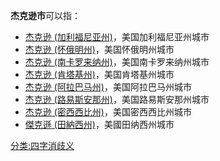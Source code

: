 '''杰克逊市'''可以指：
*[[杰克逊_(加利福尼亚州)|杰克逊 (加利福尼亚州)]]，美国加利福尼亚州城市
*[[杰克逊_(怀俄明州)|杰克逊 (怀俄明州)]]，美国怀俄明州城市
*[[杰克逊_(南卡罗来纳州)|杰克逊 (南卡罗来纳州)]]，美国南卡罗来纳州城市
*[[杰克逊_(肯塔基州)|杰克逊 (肯塔基州)]]，美国肯塔基州城市
*[[杰克逊_(阿拉巴马州)|杰克逊 (阿拉巴马州)]]，美国阿拉巴马州城市
*[[杰克逊_(路易斯安那州)|杰克逊 (路易斯安那州)]]，美国路易斯安那州城市
*[[杰克逊_(密西西比州)|杰克逊 (密西西比州)]]，美国密西西比州城市
*[[傑克遜_(田納西州)|傑克遜 (田納西州)]]，美國田纳西州城市
{{消歧义}}
[[分类:四字消歧义|分类:四字消歧义]]